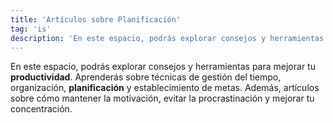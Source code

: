 ```yaml
---
title: 'Artículos sobre Planificación'
tag: 'is'
description: 'En este espacio, podrás explorar consejos y herramientas para mejorar tu productividad. Aprenderás sobre técnicas de gestión del tiempo, organización, planificación y establecimiento de metas. Además, artículos sobre cómo mantener la motivación, evitar la procrastinación y mejorar tu concentración.'
---
```


En este espacio, podrás explorar consejos y herramientas para mejorar tu **productividad**. Aprenderás sobre técnicas de gestión del tiempo, organización, **planificación** y establecimiento de metas. Además, artículos sobre cómo mantener la motivación, evitar la procrastinación y mejorar tu concentración.